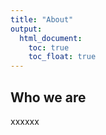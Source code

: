 ```yaml
---
title: "About"
output: 
  html_document:
    toc: true
    toc_float: true
---
```


## Who we are

xxxxxx